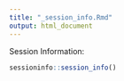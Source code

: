 ```yaml
---
title: "_session_info.Rmd"
output: html_document
---
```


Session Information:

```r
sessioninfo::session_info()
```